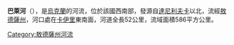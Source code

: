 '''巴萊河'''（{{lang-uk|Балай}}），是[[烏克蘭|烏克蘭]]的河流，位於該國西南部，發源自[[達尼利夫卡_(別列佐夫卡區)|達尼利夫卡]]以北，流經[[敖德薩州|敖德薩州]]，河口處在[[卡伊里_(科明捷爾尼夫西克區)|卡伊里]]東南面，河道全長52公里，流域面積586平方公里。

{{DEFAULTSORT:Балай}}
[[Category:敖德薩州河流|Category:敖德薩州河流]]


{{Ukraine-river-stub}}